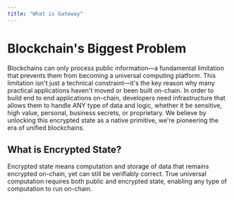 ```yaml
---
title: "What is Gateway"
---
```


>

# Blockchain's Biggest Problem

Blockchains can only process public information—a fundamental limitation that prevents them from becoming a universal computing platform. This limitation isn't just a technical constraint—it's the key reason why many practical applications haven't moved or been built on-chain. In order to build end to end applications on-chain, developers need infrastructure that allows them to handle ANY type of data and logic, whether it be sensitive, high value, personal, business secrets, or proprietary. We believe by unlocking this encrypted state as a native primitive, we're pioneering the era of unified blockchains.



## What is Encrypted State?



Encrypted state means computation and storage of data that remains encrypted on-chain, yet can still be verifiably correct. True universal computation requires both public and encrypted state, enabling any type of computation to run on-chain.